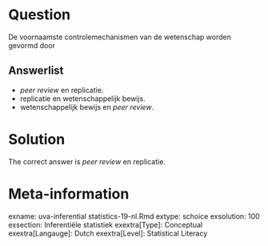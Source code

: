 Question
========

De voornaamste controlemechanismen van de wetenschap worden gevormd door 

Answerlist
----------
* *peer review* en replicatie.
* replicatie en wetenschappelijk bewijs.
* wetenschappelijk bewijs en *peer review*.

Solution
========

The correct answer is *peer review* en replicatie. 

Meta-information
================
exname: uva-inferential statistics-19-nl.Rmd 
extype: schoice 
exsolution: 100 
exsection: Inferentiële statistiek 
exextra[Type]: Conceptual 
exextra[Langauge]: Dutch 
exextra[Level]: Statistical Literacy 
